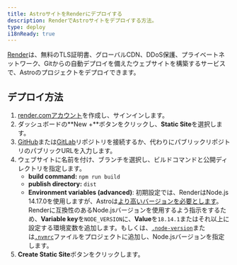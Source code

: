 ```yaml
---
title: AstroサイトをRenderにデプロイする
description: RenderでAstroサイトをデプロイする方法。
type: deploy
i18nReady: true
---
```


[Render](https://render.com/)は、無料のTLS証明書、グローバルCDN、DDoS保護、プライベートネットワーク、Gitからの自動デプロイを備えたウェブサイトを構築するサービスで、Astroのプロジェクトをデプロイできます。

## デプロイ方法

1. [render.comアカウント](https://dashboard.render.com/)を作成し、サインインします。
2. ダッシュボードの**New +**ボタンをクリックし、**Static Site**を選択します。
3. [GitHub](https://github.com/)または[GitLab](https://about.gitlab.com/)リポジトリを接続するか、代わりにパブリックリポジトリのパブリックURLを入力します。
4. ウェブサイトに名前を付け、ブランチを選択し、ビルドコマンドと公開ディレクトリを指定します。
   - **build command:** `npm run build`
   - **publish directory:** `dist`
   - **Environment variables (advanced)**: 初期設定では、RenderはNode.js 14.17.0を使用しますが、Astroは[より高いバージョンを必要とします](/ja/install/auto/#prerequisites)。Renderに互換性のあるNode.jsバージョンを使用するよう指示をするため、**Variable key**を`NODE_VERSION`に、**Value**を`18.14.1`またはそれ以上に設定する環境変数を追加します。もしくは、[`.node-version`](https://render.com/docs/node-version)または[`.nvmrc`](https://render.com/docs/node-version)ファイルをプロジェクトに追加し、Node.jsバージョンを指定します。
5. **Create Static Site**ボタンをクリックします。